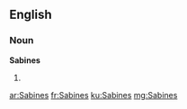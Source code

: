 ==English==

===Noun===
'''Sabines'''

# {{plural of|[[Sabine]]}}

[[ar:Sabines]]
[[fr:Sabines]]
[[ku:Sabines]]
[[mg:Sabines]]
